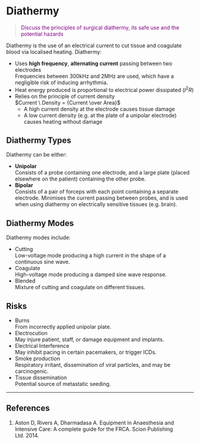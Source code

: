 # Diathermy


> <p style="color:purple";> Discuss the principles of surgical diathermy, its safe use and the potential hazards</p>

Diathermy is the use of an electrical current to cut tissue and coagulate blood via localised heating. Diathermy:

* Uses **high frequency**, **alternating current** passing between two electrodes\
Frequencies between 300kHz and 2MHz are used, which have a negligible risk of inducing arrhythmia.
* Heat energy produced is proportional to electrical power dissipated ($I^2R$)
* Relies on the principle of current density\
$Current \ Density = {Current \over Area}$
    * A high current density at the electrode causes tissue damage
    * A low current density (e.g. at the plate of a unipolar electrode) causes heating without damage

## Diathermy Types

Diathermy can be either:

* **Unipolar**\
Consists of a probe containing one electrode, and a large plate (placed elsewhere on the patient) containing the other probe.
* **Bipolar**\
Consists of a pair of forceps with each point containing a separate electrode. Minimises the current passing between probes, and is used when using diathermy on electrically sensitive tissues (e.g. brain).

## Diathermy Modes

Diathermy modes include:

* Cutting\
Low-voltage mode producing a high current in the shape of a continuous sine wave.
* Coagulate\
High-voltage mode producing a damped sine wave response.
* Blended\
Mixture of cutting and coagulate on different tissues.

## Risks

* Burns\
From incorrectly applied unipolar plate.
* Electrocution\
May injure patient, staff, or damage equipment and implants.
* Electrical Interference\
May inhibit pacing in certain pacemakers, or trigger ICDs.
* Smoke production\
Respiratory irritant, dissemination of viral particles, and may be carcinogenic.
* Tissue dissemination\
Potential source of metastatic seeding.

---

## References

1. Aston D, Rivers A, Dharmadasa A. Equipment in Anaesthesia and Intensive Care: A complete guide for the FRCA. Scion Publishing Ltd. 2014.

